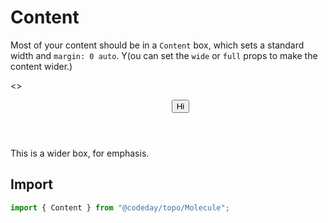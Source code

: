 
# Content

Most of your content should be in a `Content` box, which sets a standard width and `margin: 0 auto`. Y(ou can set the
`wide` or `full` props to make the content wider.)

<Playground>
  <>
    <Header underscore>
      <SiteLogo>
        <Clear withText />
      </SiteLogo>
      <Menu>
        <Button href="#">Hi</Button>
      </Menu>
    </Header>
    <Content wide>This is a wider box, for emphasis.</Content>
  </>
</Playground>

## Import

```js
import { Content } from "@codeday/topo/Molecule";
```
